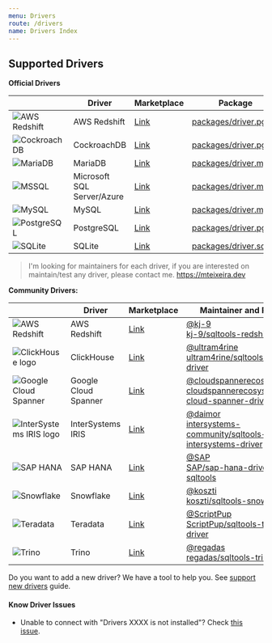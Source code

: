 ```yaml
---
menu: Drivers
route: /drivers
name: Drivers Index
---
```


## Supported Drivers

**Official Drivers**

|                                                                                                                              | Driver                     | Marketplace                                                                             | Package                                                                                              |
| ---------------------------------------------------------------------------------------------------------------------------- | -------------------------- | --------------------------------------------------------------------------------------- | ---------------------------------------------------------------------------------------------------- |
| ![AWS Redshift](https://raw.githubusercontent.com/mtxr/vscode-sqltools/master/packages/driver.pg/icons/redshift/default.png) | AWS Redshift               | [Link](https://marketplace.visualstudio.com/items?itemName=mtxr.sqltools-driver-pg)     | [packages/driver.pg](https://github.com/mtxr/vscode-sqltools/tree/master/packages/driver.pg)         |
| ![CockroachDB](https://raw.githubusercontent.com/mtxr/vscode-sqltools/master/packages/driver.pg/icons/cockroach/default.png) | CockroachDB                | [Link](https://marketplace.visualstudio.com/items?itemName=mtxr.sqltools-driver-pg)     | [packages/driver.pg](https://github.com/mtxr/vscode-sqltools/tree/master/packages/driver.pg)         |
| ![MariaDB](https://raw.githubusercontent.com/mtxr/vscode-sqltools/master/packages/driver.mysql/icons/mariadb/default.png)    | MariaDB                    | [Link](https://marketplace.visualstudio.com/items?itemName=mtxr.sqltools-driver-mysql)  | [packages/driver.mysql](https://github.com/mtxr/vscode-sqltools/tree/master/packages/driver.mysql)   |
| ![MSSQL](https://raw.githubusercontent.com/mtxr/vscode-sqltools/master/packages/driver.mssql/icons/default.png)              | Microsoft SQL Server/Azure | [Link](https://marketplace.visualstudio.com/items?itemName=mtxr.sqltools-driver-mssql)  | [packages/driver.mssql](https://github.com/mtxr/vscode-sqltools/tree/master/packages/driver.mssql)   |
| ![MySQL](https://raw.githubusercontent.com/mtxr/vscode-sqltools/master/packages/driver.mysql/icons/default.png)              | MySQL                      | [Link](https://marketplace.visualstudio.com/items?itemName=mtxr.sqltools-driver-mysql)  | [packages/driver.mysql](https://github.com/mtxr/vscode-sqltools/tree/master/packages/driver.mysql)   |
| ![PostgreSQL](https://raw.githubusercontent.com/mtxr/vscode-sqltools/master/packages/driver.pg/icons/pg/default.png)         | PostgreSQL                 | [Link](https://marketplace.visualstudio.com/items?itemName=mtxr.sqltools-driver-pg)     | [packages/driver.pg](https://github.com/mtxr/vscode-sqltools/tree/master/packages/driver.pg)         |
| ![SQLite](https://raw.githubusercontent.com/mtxr/vscode-sqltools/master/packages/driver.sqlite/icons/default.png)            | SQLite                     | [Link](https://marketplace.visualstudio.com/items?itemName=mtxr.sqltools-driver-sqlite) | [packages/driver.sqlite](https://github.com/mtxr/vscode-sqltools/tree/master/packages/driver.sqlite) |

> I'm looking for maintainers for each driver, if you are interested on maintain/test any driver, please contact me. https://mteixeira.dev

**Community Drivers:**

|                                                                                                                                           | Driver               | Marketplace                                                                                                            | Maintainer and Repository                                                                                                                                                                              |
| ----------------------------------------------------------------------------------------------------------------------------------------- | -------------------- | ---------------------------------------------------------------------------------------------------------------------- | ------------------------------------------------------------------------------------------------------------------------------------------------------------------------------------------------------ |
| ![AWS Redshift](https://raw.githubusercontent.com/mtxr/vscode-sqltools/dev/packages/driver.pg/icons/redshift/default.png)                 | AWS Redshift         | [Link](https://marketplace.visualstudio.com/items?itemName=kj.sqltools-driver-redshift)                                | [@kj-9](https://github.com/kj-9)<br/> [kj-9/sqltools-redshift-driver](https://github.com/kj-9/sqltools-redshift-driver)                                                                                |
| ![ClickHouse logo](https://raw.githubusercontent.com/ultram4rine/sqltools-clickhouse-driver/master/icons/default.png)                     | ClickHouse           | [Link](https://marketplace.visualstudio.com/items?itemName=ultram4rine.sqltools-clickhouse-driver)                     | [@ultram4rine](https://github.com/ultram4rine) <br/> [ultram4rine/sqltools-clickhouse-driver](https://github.com/ultram4rine/sqltools-clickhouse-driver)                                               |
| ![Google Cloud Spanner](https://raw.githubusercontent.com/cloudspannerecosystem/sqltools-cloud-spanner-driver/main/icons/default.png)     | Google Cloud Spanner | [Link](https://marketplace.visualstudio.com/items?itemName=google-cloud-spanner-ecosystem.google-cloud-spanner-driver) | [@cloudspannerecosystem](https://github.com/cloudspannerecosystem) <br/> [cloudspannerecosystem/sqltools-cloud-spanner-driver](https://github.com/cloudspannerecosystem/sqltools-cloud-spanner-driver) |
| ![InterSystems IRIS logo](https://raw.githubusercontent.com/intersystems-community/sqltools-intersystems-driver/master/icons/default.png) | InterSystems IRIS    | [Link](https://marketplace.visualstudio.com/items?itemName=intersystems-community.sqltools-intersystems-driver)        | [@daimor](https://github.com/daimor) <br/> [intersystems-community/sqltools-intersystems-driver](https://github.com/intersystems-community/sqltools-intersystems-driver)                               |
| ![SAP HANA](https://raw.githubusercontent.com/SAP/sap-hana-driver-for-sqltools/master/icons/default.png)                                  | SAP HANA             | [Link](https://marketplace.visualstudio.com/items?itemName=SAPOSS.sap-hana-driver-for-sqltools)                        | [@SAP](https://github.com/SAP) <br/> [SAP/sap-hana-driver-for-sqltools](https://github.com/SAP/sap-hana-driver-for-sqltools)                                                                           |
| ![Snowflake](https://raw.githubusercontent.com/koszti/sqltools-snowflake-driver/master/icons/default.png)                                 | Snowflake            | [Link](https://marketplace.visualstudio.com/items?itemName=koszti.snowflake-driver-for-sqltools)                       | [@koszti](https://github.com/koszti) <br/> [koszti/sqltools-snowflake-driver](https://github.com/koszti/sqltools-snowflake-driver)                                                                     |
| ![Teradata](https://raw.githubusercontent.com/scriptpup/sqltools-teradata-driver/master/icons/default.png)                                | Teradata             | [Link](https://marketplace.visualstudio.com/items?itemName=scriptpup.sqltools-teradata-driver)                         | [@ScriptPup](https://github.com/ScriptPup) <br/> [ScriptPup/sqltools-teradata-driver](https://github.com/ScriptPup/sqltools-teradata-driver)                                                           |
| ![Trino](https://raw.githubusercontent.com/regadas/sqltools-trino-driver/master/icons/default.png)                                        | Trino                | [Link](https://marketplace.visualstudio.com/items?itemName=regadas.sqltools-trino-driver)                              | [@regadas](https://github.com/regadas) <br/> [regadas/sqltools-trino-driver](https://github.com/regadas/sqltools-trino-driver)                                                                         |

Do you want to add a new driver? We have a tool to help you. See [support new drivers](https://vscode-sqltools.mteixeira.dev/contributing/support-new-drivers) guide.

#### Know Driver Issues

- Unable to connect with "Drivers XXXX is not installed"? Check [this issue](https://github.com/mtxr/vscode-sqltools/issues/590).
